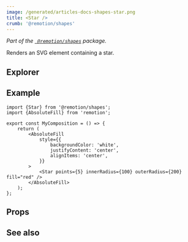 ```yaml
---
image: /generated/articles-docs-shapes-star.png
title: <Star />
crumb: '@remotion/shapes'
---
```



_Part of the [` @remotion/shapes`](/docs/shapes) package._

Renders an SVG element containing a star.

## Explorer

<Demo type="star" />

## Example

```tsx twoslash title="src/Star.tsx"
import {Star} from '@remotion/shapes';
import {AbsoluteFill} from 'remotion';

export const MyComposition = () => {
	return (
		<AbsoluteFill
			style={{
				backgroundColor: 'white',
				justifyContent: 'center',
				alignItems: 'center',
			}}
		>
			<Star points={5} innerRadius={100} outerRadius={200} fill="red" />
		</AbsoluteFill>
	);
};
```

## Props

<ShapeOptions shape="star" all />

## See also

<ShapeSeeAlso shape="star" />
